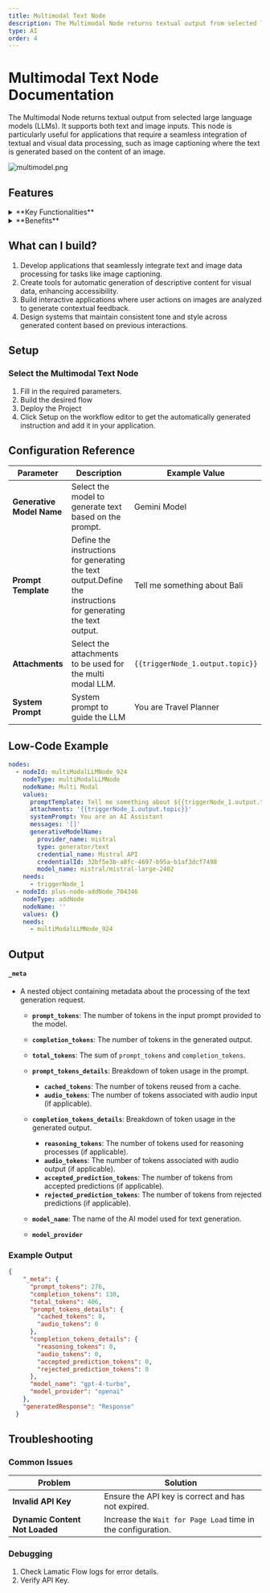 ```yaml
---
title: Multimodal Text Node
description: The Multimodal Node returns textual output from selected large language models (LLMs).
type: AI
order: 4
---
```


# Multimodal Text Node Documentation

The Multimodal Node returns textual output from selected large language models (LLMs). It supports both text and image inputs. This node is particularly useful for applications that require a seamless integration of textual and visual data processing, such as image captioning where the text is generated based on the content of an image.

![multimodel.png](./img/multimodel/multimodel.png)

## Features

<details>
  <summary>**Key Functionalities**</summary>
  1. **Textual and Visual Input Support**: Accepts both text and image inputs, enabling
  seamless integration of multimodal data for processing. 
  
  1. **Text Generation**:
  Produces textual outputs from selected large language models (LLMs) based on the
  provided input. 
  
  1. **Image-Based Text Generation**: Generates captions and descriptive
  text based on the content of images, making it suitable for applications like image
  captioning. 
  
  1. **LLM Integration**: Supports integration with multiple large language
  models, offering flexibility to choose the best-suited model for specific use cases.
  
  1. **Context-Aware Processing**: Combines textual and visual data inputs to enhance
  the accuracy and relevance of the generated output.
</details>

<details>
  <summary>**Benefits**</summary>
  1. **Versatility**: Enables applications in various domains, such as image captioning,
  multimodal analysis, and AI-driven content generation. 
  
  1. **Enhanced User Experience**:
  Provides seamless handling of both text and image inputs, improving workflow efficiency.
  
  1. **Scalability**: Adapts easily to a wide range of use cases, from simple text
  generation to complex multimodal data analysis. 
  
  1. **Efficiency**: Consolidates
  textual and visual processing into a single node, reducing the need for separate
  tools and streamlining workflows. 
  
  1. **Advanced AI Integration**: Leverages the
  capabilities of modern LLMs to deliver accurate and contextually rich outputs.
</details>

## What can I build?

1. Develop applications that seamlessly integrate text and image data processing for tasks like image captioning.
1. Create tools for automatic generation of descriptive content for visual data, enhancing accessibility.
1. Build interactive applications where user actions on images are analyzed to generate contextual feedback.
1. Design systems that maintain consistent tone and style across generated content based on previous interactions.

## Setup

### Select the Multimodal Text Node

1. Fill in the required parameters.
1. Build the desired flow
1. Deploy the Project
1. Click Setup on the workflow editor to get the automatically generated instruction and add it in your application.

## Configuration Reference

| **Parameter**             | **Description**                                                                                                | **Example Value**                |
| ------------------------- | -------------------------------------------------------------------------------------------------------------- | -------------------------------- |
| **Generative Model Name** | Select the model to generate text based on the prompt.                                                         | Gemini Model                     |
| **Prompt Template**       | Define the instructions for generating the text output.Define the instructions for generating the text output. | Tell me something about Bali     |
| **Attachments**           | Select the attachments to be used for the multi modal LLM.                                                     | `{{triggerNode_1.output.topic}}` |
| **System Prompt**         | System prompt to guide the LLM                                                                                 | You are Travel Planner           |

## Low-Code Example

```yaml
nodes:
  - nodeId: multiModalLLMNode_924
    nodeType: multiModalLLMNode
    nodeName: Multi Modal
    values:
      promptTemplate: Tell me something about ${{triggerNode_1.output.topic}}
      attachments: '{{triggerNode_1.output.topic}}'
      systemPrompt: You are an AI Assistant
      messages: '[]'
      generativeModelName:
        provider_name: mistral
        type: generator/text
        credential_name: Mistral API
        credentialId: 32bf5e3b-a8fc-4697-b95a-b1af3dcf7498
        model_name: mistral/mistral-large-2402
    needs:
      - triggerNode_1
  - nodeId: plus-node-addNode_704346
    nodeType: addNode
    nodeName: ''
    values: {}
    needs:
      - multiModalLLMNode_924
```
## Output 

#### `_meta`
- A nested object containing metadata about the processing of the text generation request.

  - **`prompt_tokens`**: The number of tokens in the input prompt provided to the model.
  - **`completion_tokens`**: The number of tokens in the generated output.
  - **`total_tokens`**: The sum of `prompt_tokens` and `completion_tokens`.

  - **`prompt_tokens_details`**: Breakdown of token usage in the prompt.
    - **`cached_tokens`**: The number of tokens reused from a cache.
    - **`audio_tokens`**: The number of tokens associated with audio input (if applicable).

  - **`completion_tokens_details`**: Breakdown of token usage in the generated output.
    - **`reasoning_tokens`**: The number of tokens used for reasoning processes (if applicable).
    - **`audio_tokens`**: The number of tokens associated with audio output (if applicable).
    - **`accepted_prediction_tokens`**: The number of tokens from accepted predictions (if applicable).
    - **`rejected_prediction_tokens`**: The number of tokens from rejected predictions (if applicable).

  - **`model_name`**: The name of the AI model used for text generation.
  - **`model_provider`**
### Example Output

```json
{
    "_meta": {
      "prompt_tokens": 276,
      "completion_tokens": 130,
      "total_tokens": 406,
      "prompt_tokens_details": {
        "cached_tokens": 0,
        "audio_tokens": 0
      },
      "completion_tokens_details": {
        "reasoning_tokens": 0,
        "audio_tokens": 0,
        "accepted_prediction_tokens": 0,
        "rejected_prediction_tokens": 0
      },
      "model_name": "gpt-4-turbo",
      "model_provider": "openai"
    },
    "generatedResponse": "Response"
  }
```

## Troubleshooting

### Common Issues

| **Problem**                    | **Solution**                                                 |
| ------------------------------ | ------------------------------------------------------------ |
| **Invalid API Key**            | Ensure the API key is correct and has not expired.           |
| **Dynamic Content Not Loaded** | Increase the `Wait for Page Load` time in the configuration. |

### Debugging

1. Check Lamatic Flow logs for error details.
1. Verify API Key.
